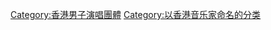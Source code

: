{{Commonscat|R-ice}}
{{catmore}}

[[Category:香港男子演唱團體|Category:香港男子演唱團體]]
[[Category:以香港音乐家命名的分类|Category:以香港音乐家命名的分类]]